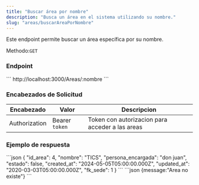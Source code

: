 ```yaml
---
title: "Buscar área por nombre"
description: "Busca un área en el sistema utilizando su nombre."
slug: "areas/buscarAreaPorNombre"
---
```



Este endpoint permite buscar un área específica por su nombre.

Methodo:`GET`

<h3>Endpoint</h3>

<Tabs>
  <TabItem label="Endpoint">
  ```
  http://localhost:3000/Areas/:nombre
  ```
  </TabItem>
</Tabs>

<h3>Encabezados de Solicitud</h3>

| Encabezado | Valor | Descripcion
|----------|-------| -------
| Authorization |  Bearer `token` | Token con autorizacion para acceder a las areas

<h3>Ejemplo de respuesta</h3>

<Tabs>
  <TabItem label="Status 200">
  ```json
{
    "id_area": 4,
    "nombre": "TICS",
    "persona_encargada": "don juan",
    "estado": false,
    "created_at": "2024-05-05T05:00:00.000Z",
    "updated_at": "2020-03-03T05:00:00.000Z",
    "fk_sede": 1
}
```
  </TabItem>

  <TabItem label="Status 404">
  ```json
  {message:"Area no existe"}
  ```
  </TabItem>
</Tabs>




